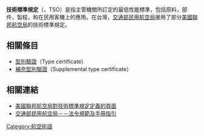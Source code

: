 '''技術標準規定'''（{{lang|en|Technical Standard Order}}，TSO）是指主管機關所訂定的最低性能標準，包括原料，部件，製程，和在民用客機上的應用。在台灣，[[交通部民用航空局|交通部民用航空局]]援用了部分[[美國聯邦航空局|美國聯邦航空局]]的技術標準規定。


==相關條目==
*[[型別驗證|型別驗證]]（Type certificate）
*[[補充型別驗證|補充型別驗證]]（Supplemental type certificate）

==相關連結==
*[https://web.archive.org/web/20090612085203/http://www.airweb.faa.gov/Regulatory_and_Guidance_Library/rgtso.nsf/MainFrame?OpenFrameSet 美國聯邦航空局對技術標準規定定義的頁面]
*[https://web.archive.org/web/20090510093606/http://www.caa.gov.tw/BIG5/content/index.asp?sno=8 交通部民用航空局－－法令規範及手冊指引]

{{航空小作品}}
[[Category:航空術語|Category:航空術語]]
